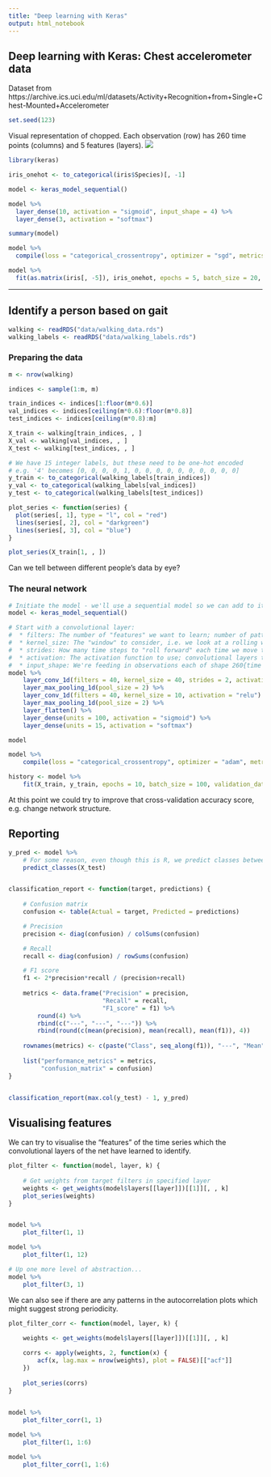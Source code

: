 ```yaml
---
title: "Deep learning with Keras"
output: html_notebook
---
```



## Deep learning with Keras: Chest accelerometer data

Dataset from https://archive.ics.uci.edu/ml/datasets/Activity+Recognition+from+Single+Chest-Mounted+Accelerometer


```r
set.seed(123)
```

Visual representation of chopped. Each observation (row) has 260 time points (columns) and 5 features (layers).
![](../tensor.png)

```r
library(keras)

iris_onehot <- to_categorical(iris$Species)[, -1]
```


```r

model <- keras_model_sequential()

model %>%
  layer_dense(10, activation = "sigmoid", input_shape = 4) %>%
  layer_dense(3, activation = "softmax")
```

```r
summary(model)
```


```r
model %>%
  compile(loss = "categorical_crossentropy", optimizer = "sgd", metrics = c("accuracy"))

```

```r
model %>%
  fit(as.matrix(iris[, -5]), iris_onehot, epochs = 5, batch_size = 20, validation_split = 0.2)
```

---

## Identify a person based on gait

```r
walking <- readRDS("data/walking_data.rds")
walking_labels <- readRDS("data/walking_labels.rds")
```

### Preparing the data

```r
m <- nrow(walking)

indices <- sample(1:m, m)

train_indices <- indices[1:floor(m*0.6)]
val_indices <- indices[ceiling(m*0.6):floor(m*0.8)]
test_indices <- indices[ceiling(m*0.8):m]
```

```r
X_train <- walking[train_indices, , ]
X_val <- walking[val_indices, , ]
X_test <- walking[test_indices, , ]

# We have 15 integer labels, but these need to be one-hot encoded
# e.g. '4' becomes [0, 0, 0, 0, 1, 0, 0, 0, 0, 0, 0, 0, 0, 0, 0]
y_train <- to_categorical(walking_labels[train_indices])
y_val <- to_categorical(walking_labels[val_indices])
y_test <- to_categorical(walking_labels[test_indices])
```


```r
plot_series <- function(series) {
  plot(series[, 1], type = "l", col = "red")
  lines(series[, 2], col = "darkgreen")
  lines(series[, 3], col = "blue")
}

plot_series(X_train[1, , ])
```

Can we tell between different people's data by eye?


### The neural network

```r
# Initiate the model - we'll use a sequential model so we can add to it
model <- keras_model_sequential()

# Start with a convolutional layer:
#  * filters: The number of "features" we want to learn; number of patterns to try to identify
#  * kernel_size: The "window" to consider, i.e. we look at a rolling window captuiring [kernel_size] time points at once
#  * strides: How many time steps to "roll forward" each time we move the window
#  * activation: The activation function to use; convolutional layers typically use REctified Linear Unit function
#  * input_shape: We're feeding in observations each of shape 260{time points}*3{directional acceleration features}
model %>%
    layer_conv_1d(filters = 40, kernel_size = 40, strides = 2, activation = "relu", input_shape = c(260, 3)) %>%
    layer_max_pooling_1d(pool_size = 2) %>%
    layer_conv_1d(filters = 40, kernel_size = 10, activation = "relu") %>%
    layer_max_pooling_1d(pool_size = 2) %>%
    layer_flatten() %>%
    layer_dense(units = 100, activation = "sigmoid") %>%
    layer_dense(units = 15, activation = "softmax")

model
```

```r
model %>%
    compile(loss = "categorical_crossentropy", optimizer = "adam", metrics = c("accuracy"))
```

```r
history <- model %>%
    fit(X_train, y_train, epochs = 10, batch_size = 100, validation_data = list(X_val, y_val), verbose = 1)
```

At this point we could try to improve that cross-validation accuracy score, e.g. change network structure.


## Reporting


```r
y_pred <- model %>%
    # For some reason, even though this is R, we predict classes between 0 and 14...
    predict_classes(X_test)


classification_report <- function(target, predictions) {
    
    # Confusion matrix
    confusion <- table(Actual = target, Predicted = predictions)

    # Precision
    precision <- diag(confusion) / colSums(confusion)

    # Recall
    recall <- diag(confusion) / rowSums(confusion)

    # F1 score
    f1 <- 2*precision*recall / (precision+recall)
    
    metrics <- data.frame("Precision" = precision,
                          "Recall" = recall,
                          "F1_score" = f1) %>%
        round(4) %>%
        rbind(c("---", "---", "---")) %>%
        rbind(round(c(mean(precision), mean(recall), mean(f1)), 4))
    
    rownames(metrics) <- c(paste("Class", seq_along(f1)), "---", "Mean")
    
    list("performance_metrics" = metrics,
         "confusion_matrix" = confusion)
}


classification_report(max.col(y_test) - 1, y_pred)
```



## Visualising features

We can try to visualise the "features" of the time series which the convolutional layers of the net have learned to identify.

```r
plot_filter <- function(model, layer, k) {
    
    # Get weights from target filters in specified layer
    weights <- get_weights(model$layers[[layer]])[[1]][, , k]
    plot_series(weights)
}


model %>%
    plot_filter(1, 1)

model %>%
    plot_filter(1, 12)

# Up one more level of abstraction...
model %>%
    plot_filter(3, 1)
```


We can also see if there are any patterns in the autocorrelation plots which might suggest strong periodicity.


```r
plot_filter_corr <- function(model, layer, k) {
    
    weights <- get_weights(model$layers[[layer]])[[1]][, , k]

    corrs <- apply(weights, 2, function(x) {
        acf(x, lag.max = nrow(weights), plot = FALSE)[["acf"]]
    })
    
    plot_series(corrs)
}

    
model %>%
    plot_filter_corr(1, 1)
```



```r
model %>%
    plot_filter(1, 1:6)

model %>%
    plot_filter_corr(1, 1:6)
```

